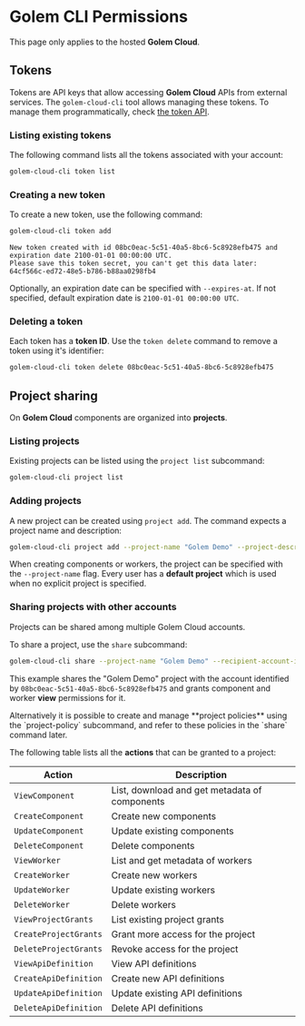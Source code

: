 
# Golem CLI Permissions

<Callout type="info">This page only applies to the hosted **Golem Cloud**.</Callout>

## Tokens

Tokens are API keys that allow accessing **Golem Cloud** APIs from external services. The `golem-cloud-cli` tool allows managing these tokens.
To manage them programmatically, check [the token API](/rest-api/cloud-rest-api/token).

### Listing existing tokens

The following command lists all the tokens associated with your account:

```bash filename="Terminal" copy
golem-cloud-cli token list
```

### Creating a new token

To create a new token, use the following command:

```bash filename="Terminal" copy
golem-cloud-cli token add
```

```
New token created with id 08bc0eac-5c51-40a5-8bc6-5c8928efb475 and expiration date 2100-01-01 00:00:00 UTC.
Please save this token secret, you can't get this data later:
64cf566c-ed72-48e5-b786-b88aa0298fb4
```

Optionally, an expiration date can be specified with `--expires-at`. If not specified, default expiration date is `2100-01-01 00:00:00 UTC`.

### Deleting a token

Each token has a **token ID**. Use the `token delete` command to remove a token using it's identifier:

```bash filename="Terminal" copy
golem-cloud-cli token delete 08bc0eac-5c51-40a5-8bc6-5c8928efb475
```

## Project sharing

On **Golem Cloud** components are organized into **projects**.

### Listing projects

Existing projects can be listed using the `project list` subcommand:

```bash filename="Terminal" copy
golem-cloud-cli project list
```

### Adding projects

A new project can be created using `project add`. The command expects a project name and description:

```bash filename="Terminal" copy
golem-cloud-cli project add --project-name "Golem Demo" --project-description "A new project for demonstrating the project feature"
```

When creating components or workers, the project can be specified with the `--project-name` flag. Every user has a **default project** which is used when no explicit project is specified.

### Sharing projects with other accounts

Projects can be shared among multiple Golem Cloud accounts.

To share a project, use the `share` subcommand:

```bash filename="Terminal" copy
golem-cloud-cli share --project-name "Golem Demo" --recipient-account-id 08bc0eac-5c51-40a5-8bc6-5c8928efb475 --project-actions ViewWorker --project-actions ViewComponent
```

This example shares the "Golem Demo" project with the account identified by `08bc0eac-5c51-40a5-8bc6-5c8928efb475` and grants component and worker **view** permissions for it.

<Callout>
  Alternatively it is possible to create and manage **project policies** using the `project-policy`
  subcommand, and refer to these policies in the `share` command later.
</Callout>

The following table lists all the **actions** that can be granted to a project:

| Action                | Description                                   |
| --------------------- | --------------------------------------------- |
| `ViewComponent`       | List, download and get metadata of components |
| `CreateComponent`     | Create new components                         |
| `UpdateComponent`     | Update existing components                    |
| `DeleteComponent`     | Delete components                             |
| `ViewWorker`          | List and get metadata of workers              |
| `CreateWorker`        | Create new workers                            |
| `UpdateWorker`        | Update existing workers                       |
| `DeleteWorker`        | Delete workers                                |
| `ViewProjectGrants`   | List existing project grants                  |
| `CreateProjectGrants` | Grant more access for the project             |
| `DeleteProjectGrants` | Revoke access for the project                 |
| `ViewApiDefinition`   | View API definitions                          |
| `CreateApiDefinition` | Create new API definitions                    |
| `UpdateApiDefinition` | Update existing API definitions               |
| `DeleteApiDefinition` | Delete API definitions                        |
